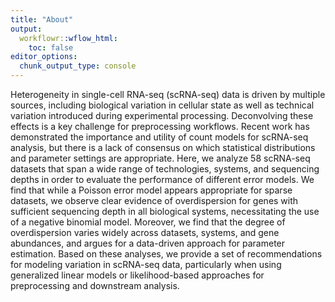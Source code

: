 ```yaml
---
title: "About"
output:
  workflowr::wflow_html:
    toc: false
editor_options:
  chunk_output_type: console
---
```


Heterogeneity in single-cell RNA-seq (scRNA-seq) data is driven by multiple sources, including biological variation in cellular state as well as technical variation introduced during experimental processing. Deconvolving these effects is a key challenge for preprocessing workflows. Recent work has demonstrated the importance and utility of count models for scRNA-seq analysis, but there is a lack of consensus on which statistical distributions and parameter settings are appropriate. Here, we analyze $58$ scRNA-seq datasets that span a wide range of technologies, systems, and sequencing depths in order to evaluate the performance of different error models. We find that while a Poisson error model appears appropriate for sparse datasets, we observe clear evidence of overdispersion for genes with sufficient sequencing depth in all biological systems, necessitating the use of a negative binomial model. Moreover, we find that the degree of overdispersion varies widely across datasets, systems, and gene abundances, and argues for a data-driven approach for parameter estimation. Based on these analyses, we provide a set of recommendations for modeling variation in scRNA-seq data, particularly when using generalized linear models or likelihood-based approaches for preprocessing and downstream analysis.